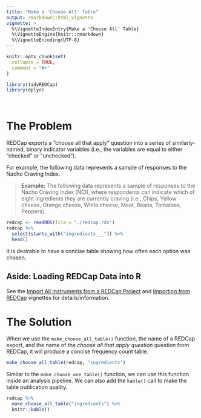 ```yaml
---
title: "Make a 'Choose All' Table"
output: rmarkdown::html_vignette
vignette: >
  %\VignetteIndexEntry{Make a 'Choose All' Table}
  %\VignetteEngine{knitr::rmarkdown}
  %\VignetteEncoding{UTF-8}
---
```


```r
knitr::opts_chunk$set(
  collapse = TRUE,
  comment = "#>"
)
```

```r
library(tidyREDCap)
library(dplyr)
```

</br>


# The Problem 

REDCap exports a "choose all that apply" question into a series of similarly-named, binary indicator variables (i.e., the variables are equal to either "checked" or "unchecked"). 

For example, the following data represents a sample of responses to the Nacho Craving Index.

> **Example:** The following data represents a sample of responses to the Nacho Craving Index (NCI), where respondents can indicate which of eight ingredients they are currently craving (i.e., Chips, Yellow cheese, Orange cheese, White cheese, Meat, Beans, Tomatoes, Peppers). 
```r
redcap <- readRDS(file = "./redcap.rds")
redcap %>% 
  select(starts_with("ingredients___")) %>% 
  head()
```
It is desirable to have a concise table showing how often each option was chosen.

## Aside: Loading REDCap Data into R
See the [Import All Instruments from a REDCap Project](../doc/importInstruments.html) and [Importing from REDCap](../doc/useAPI.html) vignettes for details/information.


# The Solution

When we use the `make_choose_all_table()` function, the name of a REDCap export, and the name of the _choose all that apply question_ question from REDCap, it will produce a concise frequency count table. 
```r
make_choose_all_table(redcap, "ingredients") 
```

Similar to the `make_choose_one_table()` function, we can use this function inside an analysis pipeline. We can also add the `kable()` call to make the table publication quality.
```r
redcap %>% 
  make_choose_all_table("ingredients") %>% 
  knitr::kable()
```
